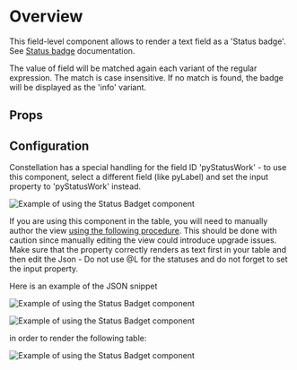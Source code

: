 
<Meta of={DemoStories} />

# Overview

This field-level component allows to render a text field as a 'Status badge'. See [Status badge](https://design.pega.com/extend/badge/#Status) documentation.

The value of field will be matched again each variant of the regular expression. The match is case insensitive. If no match is found, the badge will be displayed as the 'info' variant.

<Primary />

## Props

<Controls />

## Configuration

Constellation has a special handling for the field ID 'pyStatusWork' - to use this component, select a different field (like pyLabel) and set the input property to 'pyStatusWork' instead.

![Example of using the Status Badget component](StatusBadge_Configuration.png)

If you are using this component in the table, you will need to manually author the view [using the following procedure](https://support.pega.com/discussion/how-add-custom-dx-component-listview-table-constellation-application). This should be done with caution since manually editing the view could introduce upgrade issues.
Make sure that the property correctly renders as text first in your table and then edit the Json - Do not use @L for the statuses and do not forget to set the input property.

Here is an example of the JSON snippet

![Example of using the Status Badget component](StatusBadge_Configuration_1.jpg)

![Example of using the Status Badget component](StatusBadge_Configuration_2.png)

in order to render the following table:

![Example of using the Status Badget component](StatusBadge_Configuration_3.png)
